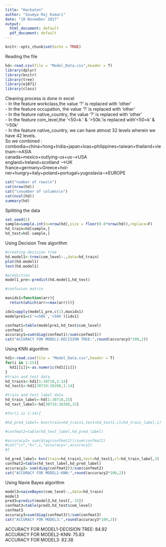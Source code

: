 ---
title: "Hackaton"
author: "Soumya Raj Kumari"
date: "10 November 2017"
output:
  html_document: default
  pdf_document: default
---

```{r setup, include=FALSE}
knitr::opts_chunk$set(echo = TRUE)
```

Reading the file
```{r}
hd<-read.csv(file = "Model_Data.csv",header = T)
library(dplyr)
library(knitr)
library(tree)
library(e1071)
library(class)
```
 Cleaning process is done in excel<br>
  - In the feature workclass,the value '?' is replaced with 'other'<br>
  - In the feature occupation, the value '?' is replaced with 'other'<br>
  - In the feature native_country, the value '?' is replaced with 'other'<br>
  - In the feature com_level,the '<50=k.' & '>50k.'is replaced with '<50=k' & '>50k'<br>
  - In the feature native_country, we can have atmost 32 levels wherein we have 42 levels.<br>
    So we combined :<br>
    combodia+china+hong+India+japan+loas+philippines+taiwan+thailand+vietnam-->ASIA<br>
    canada+mexico+outlying-us+us-->USA<br>
    england+Ireland+scotland -->UK<br>
    france+germany+Greece+hol-ner+hungry+italy+poland+portugal+yugoslavia-->EUROPE<br>
 
```{r}
cat("number of rows\n")
cat(nrow(hd))
cat("\nnumber of columns\n")
cat(ncol(hd))
summary(hd)
```

Splitting the data
```{r}
set.seed(2)
sample=sample.int(n=nrow(hd),size = floor(0.8*nrow(hd)),replace=F)
hd_train=hd[sample,]
hd_test=hd[-sample,]
```

Using Decision Tree algorithm 
```{r}
#creating decision tree
hd.model1<-tree(com_level~.,data=hd_train)
plot(hd.model1)
text(hd.model1)

#prediction
model1_pre<-predict(hd.model1,hd_test)

#confusion matrix

maxidx1=function(arr){
  return(which(arr==max(arr)))}

idx1=apply(model1_pre,c(1),maxidx1)
modelpre1=c('<=50k','>50k')[idx1]

confmat1=table(modelpre1,hd_test$com_level)
confmat1
accuracy1=sum(diag(confmat1)/sum(confmat1))
cat("ACCURACY FOR MODEL1-DECISION TREE:",round(accuracy1*100,2))
```

Using KNN algorithm
```{r}
hd1<-read.csv(file = "Model_Data.csv",header = T)
for(i in 1:15){
  hd1[[i]]<-as.numeric(hd1[[i]])
}
#train and test data
hd_train1<-hd1[1:30718,1:14]
hd_test1<-hd1[30719:38398,1:14]

#train and test label data
hd_train_label<-hd[1:30718,15]
hd_test_label<-hd[30719:38398,15]

#for(i in 1:14){

#hd_pred_label= knn(train=hd_train1,test=hd_test1,cl=hd_train_label,i)

#confmat2=table(hd_test_label,hd_pred_label)

#accuracy2= sum(diag(confmat2))/sum(confmat2)
#cat("\n","k=",i,"accuracy=",accuracy2)
#}

hd_pred_label= knn(train=hd_train1,test=hd_test1,cl=hd_train_label,3)
confmat2=table(hd_test_label,hd_pred_label)
accuracy2= sum(diag(confmat2))/sum(confmat2)
cat("ACCURACY FOR MODEL2-KNN:",round(accuracy2*100,2))
```

Using Navie Bayes algorithm
```{r}

model3=naiveBayes(com_level~.,data=hd_train)
model3
pred3=predict(model3,hd_test[,-15])
confmat3=table(pred3,hd_test$com_level)
confmat3
accuracy3=sum(diag(confmat3))/sum(confmat3)
cat("ACCURACY FOR MODEL3:",round(accuracy3*100,2))
```

  ACCURACY FOR MODEL1-DECISION TREE: 84.92<br>
  ACCURACY FOR MODEL2-KNN: 75.83<br>
  ACCURACY FOR MODEL3: 82.38<br>
  <br>





   
